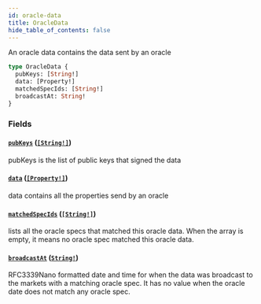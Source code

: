 ```yaml
---
id: oracle-data
title: OracleData
hide_table_of_contents: false
---
```



An oracle data contains the data sent by an oracle

```graphql
type OracleData {
  pubKeys: [String!]
  data: [Property!]
  matchedSpecIds: [String!]
  broadcastAt: String!
}
```


### Fields

#### [`pubKeys`](#) ([`[String!]`](/docs/testnet/graphql/scalars/string))

pubKeys is the list of public keys that signed the data


#### [`data`](#) ([`[Property!]`](/docs/testnet/graphql/objects/property))

data contains all the properties send by an oracle


#### [`matchedSpecIds`](#) ([`[String!]`](/docs/testnet/graphql/scalars/string))

lists all the oracle specs that matched this oracle data.
When the array is empty, it means no oracle spec matched this oracle data.


#### [`broadcastAt`](#) ([`String!`](/docs/testnet/graphql/scalars/string))

RFC3339Nano formatted date and time for when the data was broadcast to the markets
with a matching oracle spec.
It has no value when the oracle date does not match any oracle spec.




